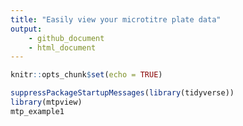 ```yaml
---
title: "Easily view your microtitre plate data"
output: 
    - github_document
    - html_document
---
```


```r
knitr::opts_chunk$set(echo = TRUE)
```

```r
suppressPackageStartupMessages(library(tidyverse))
library(mtpview)
mtp_example1
```
